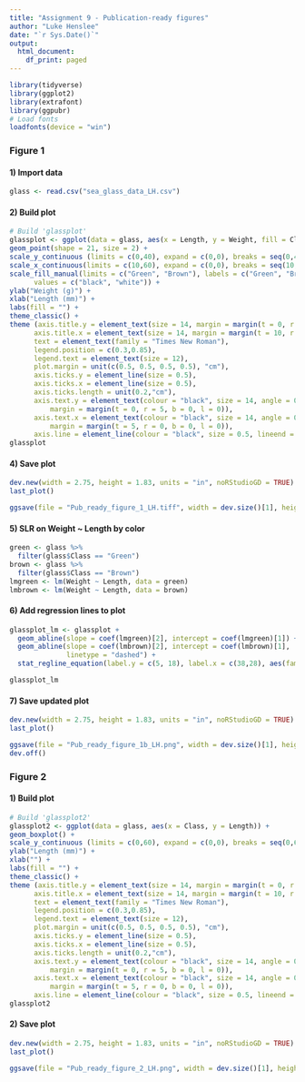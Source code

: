 ```yaml
---
title: "Assignment 9 - Publication-ready figures"
author: "Luke Henslee"
date: "`r Sys.Date()`"
output:
  html_document:
    df_print: paged
---
```


```r
library(tidyverse)
library(ggplot2)
library(extrafont)
library(ggpubr)
# Load fonts
loadfonts(device = "win")
```

### Figure 1  

#### 1) Import data   

```r
glass <- read.csv("sea_glass_data_LH.csv")
```

#### 2) Build plot  

```r
# Build 'glassplot'
glassplot <- ggplot(data = glass, aes(x = Length, y = Weight, fill = Class)) +
geom_point(shape = 21, size = 2) +
scale_y_continuous (limits = c(0,40), expand = c(0,0), breaks = seq(0,40,10)) +
scale_x_continuous(limits = c(10,60), expand = c(0,0), breaks = seq(10,60,10)) +
scale_fill_manual(limits = c("Green", "Brown"), labels = c("Green", "Brown"),
      values = c("black", "white")) +
ylab("Weight (g)") +
xlab("Length (mm)") +
labs(fill = "") +
theme_classic() +
theme (axis.title.y = element_text(size = 14, margin = margin(t = 0, r = 10, b = 0, l = 0), colour = "black"),
      axis.title.x = element_text(size = 14, margin = margin(t = 10, r = 0, b = 0, l = 0), colour = "black"),
      text = element_text(family = "Times New Roman"),
      legend.position = c(0.3,0.85),
      legend.text = element_text(size = 12),
      plot.margin = unit(c(0.5, 0.5, 0.5, 0.5), "cm"),
      axis.ticks.y = element_line(size = 0.5),
      axis.ticks.x = element_line(size = 0.5),
      axis.ticks.length = unit(0.2,"cm"),
      axis.text.y = element_text(colour = "black", size = 14, angle = 0, vjust = 0.5, hjust = 1,
          margin = margin(t = 0, r = 5, b = 0, l = 0)),
      axis.text.x = element_text(colour = "black", size = 14, angle = 0, vjust = 0, hjust = 0.5,
          margin = margin(t = 5, r = 0, b = 0, l = 0)),
      axis.line = element_line(colour = "black", size = 0.5, lineend = "square"))
glassplot
```

#### 4) Save plot
```r
dev.new(width = 2.75, height = 1.83, units = "in", noRStudioGD = TRUE)
last_plot()

ggsave(file = "Pub_ready_figure_1_LH.tiff", width = dev.size()[1], height = dev.size()[2], dpi = 300)
```

#### 5) SLR on Weight ~ Length by color
```r
green <- glass %>% 
  filter(glass$Class == "Green")
brown <- glass %>% 
  filter(glass$Class == "Brown")
lmgreen <- lm(Weight ~ Length, data = green)
lmbrown <- lm(Weight ~ Length, data = brown)

```
#### 6) Add regression lines to plot
```r
glassplot_lm <- glassplot +
  geom_abline(slope = coef(lmgreen)[2], intercept = coef(lmgreen)[1]) +
  geom_abline(slope = coef(lmbrown)[2], intercept = coef(lmbrown)[1],
              linetype = "dashed") +
  stat_regline_equation(label.y = c(5, 18), label.x = c(38,28), aes(family = "Times New Roman"), data = glass)

glassplot_lm
```

#### 7) Save updated plot
```r
dev.new(width = 2.75, height = 1.83, units = "in", noRStudioGD = TRUE)
last_plot()

ggsave(file = "Pub_ready_figure_1b_LH.png", width = dev.size()[1], height = dev.size()[2], dpi = 300)
dev.off()
```

### Figure 2

#### 1) Build plot  

```r
# Build 'glassplot2'
glassplot2 <- ggplot(data = glass, aes(x = Class, y = Length)) +
geom_boxplot() +
scale_y_continuous (limits = c(0,60), expand = c(0,0), breaks = seq(0,60,15)) +
ylab("Length (mm)") +
xlab("") +
labs(fill = "") +
theme_classic() +
theme (axis.title.y = element_text(size = 14, margin = margin(t = 0, r = 10, b = 0, l = 0), colour = "black"),
      axis.title.x = element_text(size = 14, margin = margin(t = 10, r = 0, b = 0, l = 0), colour = "black"),
      text = element_text(family = "Times New Roman"),
      legend.position = c(0.3,0.85),
      legend.text = element_text(size = 12),
      plot.margin = unit(c(0.5, 0.5, 0.5, 0.5), "cm"),
      axis.ticks.y = element_line(size = 0.5),
      axis.ticks.x = element_line(size = 0.5),
      axis.ticks.length = unit(0.2,"cm"),
      axis.text.y = element_text(colour = "black", size = 14, angle = 0, vjust = 0.5, hjust = 1,
          margin = margin(t = 0, r = 5, b = 0, l = 0)),
      axis.text.x = element_text(colour = "black", size = 14, angle = 0, vjust = 0, hjust = 0.5,
          margin = margin(t = 5, r = 0, b = 0, l = 0)),
      axis.line = element_line(colour = "black", size = 0.5, lineend = "square"))
glassplot2
```

#### 2) Save plot
```r
dev.new(width = 2.75, height = 1.83, units = "in", noRStudioGD = TRUE)
last_plot()

ggsave(file = "Pub_ready_figure_2_LH.png", width = dev.size()[1], height = dev.size()[2], dpi = 300)
```

